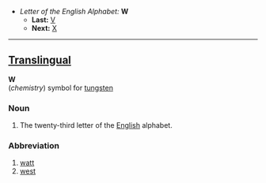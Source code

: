 *''Letter of the English Alphabet:'' '''W'''
**'''Last:''' [[V]]
**'''Next:''' [[X]]
----

==[[Translingual]]==

'''W'''<br>(''chemistry'') symbol for [[tungsten]]

===Noun===

# The twenty-third letter of the [[English]] alphabet.

===Abbreviation===

# [[watt]]
# [[west]]